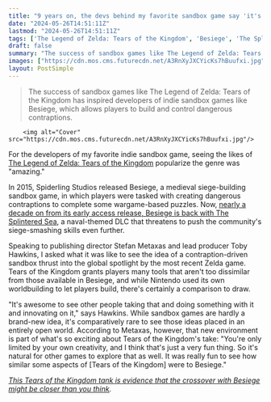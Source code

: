 ```yaml
---
title: "9 years on, the devs behind my favorite sandbox game say 'it's amazing' to see Zelda: Tears of the Kingdom innovating on the genre"
date: "2024-05-26T14:51:11Z"
lastmod: "2024-05-26T14:51:11Z"
tags: ['The Legend of Zelda: Tears of the Kingdom', 'Besiege', 'The Splintered Sea', 'Metal Slug']
draft: false
summary: "The success of sandbox games like The Legend of Zelda: Tears of the Kingdom has inspired developers of indie sandbox games like Besiege, which allows players to build and control dangerous contraptions."
images: ["https://cdn.mos.cms.futurecdn.net/A3RnXyJXCYicKs7hBuufxi.jpg"]
layout: PostSimple
---
```

> The success of sandbox games like The Legend of Zelda: Tears of the Kingdom has inspired developers of indie sandbox games like Besiege, which allows players to build and control dangerous contraptions.


        <img alt="Cover" src="https://cdn.mos.cms.futurecdn.net/A3RnXyJXCYicKs7hBuufxi.jpg"/>
        
For the developers of my favorite indie sandbox game, seeing the likes of [<u>The Legend of Zelda: Tears of the Kingdom</u>](https://www.gamesradar.com/legend-of-zelda-tears-of-the-kingdom-guide/) popularize the genre was "amazing."

In 2015, Spiderling Studios released Besiege, a medieval siege-building sandbox game, in which players were tasked with creating dangerous contraptions to complete some wargame-based puzzles. Now, [<u>nearly a decade on from its early access release, Besiege is back with The Splintered Sea</u>](https://www.gamesradar.com/games/simulation/nearly-10-years-later-one-of-my-absolute-favorite-sandbox-games-is-back-and-more-complex-than-ever/), a naval-themed DLC that threatens to push the community's siege-smashing skills even further.

Speaking to publishing director Stefan Metaxas and lead producer Toby Hawkins, I asked what it was like to see the idea of a contraption-driven sandbox thrust into the global spotlight by the most recent Zelda game. Tears of the Kingdom grants players many tools that aren't too dissimilar from those available in Besiege, and while Nintendo used its own worldbuilding to let players build, there's certainly a comparison to draw.

"It's awesome to see other people taking that and doing something with it and innovating on it," says Hawkins. While sandbox games are hardly a brand-new idea, it's comparatively rare to see those ideas placed in an entirely open world. According to Metaxas, however, that new environment is part of what's so exciting about Tears of the Kingdom's take: "You're only limited by your own creativity, and I think that's just a very fun thing. So it's natural for other games to explore that as well. It was really fun to see how similar some aspects of [Tears of the Kingdom] were to Besiege."

[<u><em>This Tears of the Kingdom tank is evidence that the crossover with Besiege might be closer than you think</em></u>](https://www.gamesradar.com/games/the-legend-of-zelda/legend-of-zelda-tears-of-the-kingdom-builder-masterfully-recreates-the-tank-from-1996s-metal-slug-to-devastate-hyrule/)*.*
        